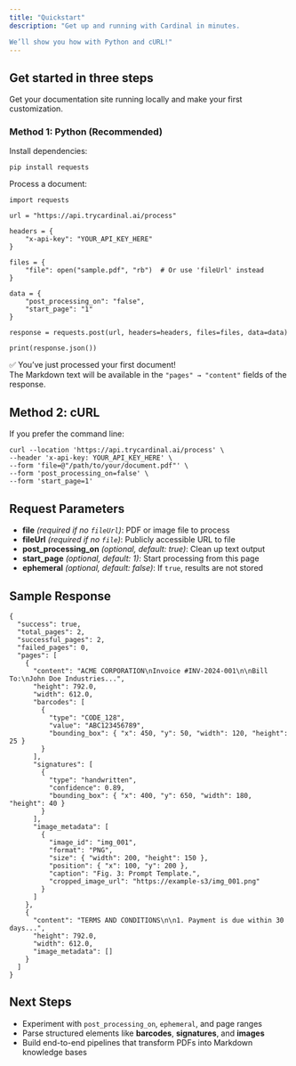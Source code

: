 ```yaml
---
title: "Quickstart"
description: "Get up and running with Cardinal in minutes.

We’ll show you how with Python and cURL!"
---
```


## Get started in three steps

Get your documentation site running locally and make your first customization.

### Method 1: Python (Recommended)

Install dependencies:

```
pip install requests
```

Process a document:

```
import requests

url = "https://api.trycardinal.ai/process"

headers = {
    "x-api-key": "YOUR_API_KEY_HERE"
}

files = {
    "file": open("sample.pdf", "rb")  # Or use 'fileUrl' instead
}

data = {
    "post_processing_on": "false",
    "start_page": "1"
}

response = requests.post(url, headers=headers, files=files, data=data)

print(response.json())
```

✅ You’ve just processed your first document\!\
The Markdown text will be available in the `"pages" → "content"` fields of the response.

## Method 2: cURL

If you prefer the command line:

```
curl --location 'https://api.trycardinal.ai/process' \
--header 'x-api-key: YOUR_API_KEY_HERE' \
--form 'file=@"/path/to/your/document.pdf"' \
--form 'post_processing_on=false' \
--form 'start_page=1'
```

## Request Parameters

- **file** _(required if no _`fileUrl`_)_: PDF or image file to process
- **fileUrl** _(required if no _`file`_)_: Publicly accessible URL to file
- **post_processing_on** _(optional, default: true)_: Clean up text output
- **start_page** _(optional, default: 1)_: Start processing from this page
- **ephemeral** _(optional, default: false)_: If `true`, results are not stored

## Sample Response

```
{
  "success": true,
  "total_pages": 2,
  "successful_pages": 2,
  "failed_pages": 0,
  "pages": [
    {
      "content": "ACME CORPORATION\nInvoice #INV-2024-001\n\nBill To:\nJohn Doe Industries...",
      "height": 792.0,
      "width": 612.0,
      "barcodes": [
        {
          "type": "CODE_128",
          "value": "ABC123456789",
          "bounding_box": { "x": 450, "y": 50, "width": 120, "height": 25 }
        }
      ],
      "signatures": [
        {
          "type": "handwritten",
          "confidence": 0.89,
          "bounding_box": { "x": 400, "y": 650, "width": 180, "height": 40 }
        }
      ],
      "image_metadata": [
        {
          "image_id": "img_001",
          "format": "PNG",
          "size": { "width": 200, "height": 150 },
          "position": { "x": 100, "y": 200 },
          "caption": "Fig. 3: Prompt Template.",
          "cropped_image_url": "https://example-s3/img_001.png"
        }
      ]
    },
    {
      "content": "TERMS AND CONDITIONS\n\n1. Payment is due within 30 days...",
      "height": 792.0,
      "width": 612.0,
      "image_metadata": []
    }
  ]
}
```

## Next Steps

- Experiment with `post_processing_on`, `ephemeral`, and page ranges
- Parse structured elements like **barcodes**, **signatures**, and **images**
- Build end-to-end pipelines that transform PDFs into Markdown knowledge bases